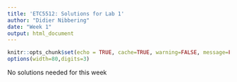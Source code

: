 ```yaml
---
title: 'ETC5512: Solutions for Lab 1'
author: "Didier Nibbering"
date: "Week 1"
output: html_document
---
```

  
  ```r
knitr::opts_chunk$set(echo = TRUE, cache=TRUE, warning=FALSE, message=FALSE)
options(width=80,digits=3)
```

No solutions needed for this week